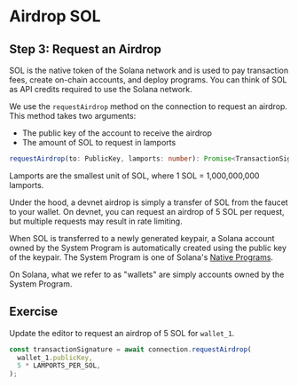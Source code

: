 # Airdrop SOL

## Step 3: Request an Airdrop

SOL is the native token of the Solana network and is used to pay transaction fees, create on-chain accounts, and deploy programs.
You can think of SOL as API credits required to use the Solana network.

We use the `requestAirdrop` method on the connection to request an airdrop.
This method takes two arguments:

- The public key of the account to receive the airdrop
- The amount of SOL to request in lamports

```ts
requestAirdrop(to: PublicKey, lamports: number): Promise<TransactionSignature>;
```

Lamports are the smallest unit of SOL, where 1 SOL = 1,000,000,000 lamports.

Under the hood, a devnet airdrop is simply a transfer of SOL from the faucet to your wallet.
On devnet, you can request an airdrop of 5 SOL per request, but multiple requests may result in rate limiting.

When SOL is transferred to a newly generated keypair, a Solana account owned by the System Program is automatically created using the public key of the keypair.
The System Program is one of Solana's [Native Programs](https://docs.solana.com/developing/runtime-facilities/programs).

On Solana, what we refer to as "wallets" are simply accounts owned by the System Program.

## Exercise

Update the editor to request an airdrop of 5 SOL for `wallet_1`.

```ts
const transactionSignature = await connection.requestAirdrop(
  wallet_1.publicKey,
  5 * LAMPORTS_PER_SOL,
);
```
